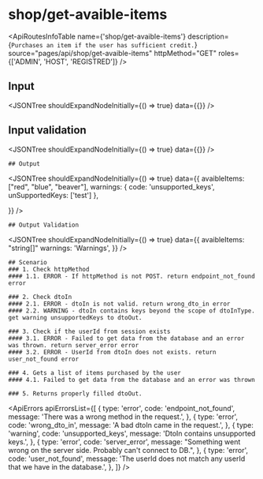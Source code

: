 

<Meta title="ApplicationModel/ApiRoutes/shop/get-avaible-items" />

# shop/get-avaible-items

<ApiRoutesInfoTable
  name={'shop/get-avaible-items'}
  description={`Purchases an item if the user has sufficient credit.`}
  source="pages/api/shop/get-avaible-items"
  httpMethod="GET"
  roles={['ADMIN', 'HOST', 'REGISTRED']}
/>

## Input

<JSONTree shouldExpandNodeInitially={() => true} data={{}} />

## Input validation

<JSONTree shouldExpandNodeInitially={() => true} data={{}} />

    ## Output

<JSONTree
  shouldExpandNodeInitially={() => true}
  data={{
    avaibleItems: ["red", "blue", "beaver"],
    warnings: { code: 'unsupported_keys', unSupportedKeys: ['test'] },

}}
/>

    ## Output Validation

<JSONTree
  shouldExpandNodeInitially={() => true}
  data={{
    avaibleItems: "string[]"
    warnings: 'Warnings',
  }}
/>

    ## Scenario
    ### 1. Check httpMethod
    #### 1.1. ERROR - If httpMethod is not POST. return endpoint_not_found error

    ### 2. Check dtoIn
    #### 2.1. ERROR - dtoIn is not valid. return wrong_dto_in error
    #### 2.2. WARNING - dtoIn contains keys beyond the scope of dtoInType. get warning unsupportedKeys to dtoOut.

    ### 3. Check if the userId from session exists
    #### 3.1. ERROR - Failed to get data from the database and an error was thrown. return server_error error
    #### 3.2. ERROR - UserId from dtoIn does not exists. return user_not_found error

    ### 4. Gets a list of items purchased by the user
    #### 4.1. Failed to get data from the database and an error was thrown

    ### 5. Returns properly filled dtoOut.

<ApiErrors
  apiErrorsList={[
    {
      type: 'error',
      code: 'endpoint_not_found',
      message: 'There was a wrong method in the request.',
    },
    {
      type: 'error',
      code: 'wrong_dto_in',
      message: 'A bad dtoIn came in the request.',
    },
    {
      type: 'warning',
      code: 'unsupported_keys',
      message: 'DtoIn contains unsupported keys.',
    },
    {
      type: 'error',
      code: 'server_error',
      message:
        "Something went wrong on the server side. Probably can't connect to DB.",
    },
    {
      type: 'error',
      code: 'user_not_found',
      message:
        'The userId does not match any userId that we have in the database.',
    },
  ]}
/>
